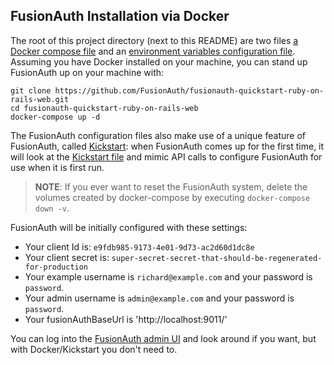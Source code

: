 ---
---
## FusionAuth Installation via Docker

The root of this project directory (next to this README) are two files [a Docker compose file](./docker-compose.yml) and an [environment variables configuration file](./.env). Assuming you have Docker installed on your machine, you can stand up FusionAuth up on your machine with:

```
git clone https://github.com/FusionAuth/fusionauth-quickstart-ruby-on-rails-web.git
cd fusionauth-quickstart-ruby-on-rails-web
docker-compose up -d
```

The FusionAuth configuration files also make use of a unique feature of FusionAuth, called [Kickstart](https://fusionauth.io/docs/v1/tech/installation-guide/kickstart): when FusionAuth comes up for the first time, it will look at the [Kickstart file](./kickstart/kickstart.json) and mimic API calls to configure FusionAuth for use when it is first run.

> **NOTE**: If you ever want to reset the FusionAuth system, delete the volumes created by docker-compose by executing `docker-compose down -v`.

FusionAuth will be initially configured with these settings:

* Your client Id is: `e9fdb985-9173-4e01-9d73-ac2d60d1dc8e`
* Your client secret is: `super-secret-secret-that-should-be-regenerated-for-production`
* Your example username is `richard@example.com` and your password is `password`.
* Your admin username is `admin@example.com` and your password is `password`.
* Your fusionAuthBaseUrl is 'http://localhost:9011/'

You can log into the [FusionAuth admin UI](http://localhost:9011/admin) and look around if you want, but with Docker/Kickstart you don't need to.